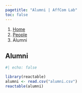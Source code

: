 ---
pagetitle: "Alumni | AffCom Lab"
toc: false
---

```{=html}
<nav aria-label="breadcrumb">
  <ol class="breadcrumb">
    <li class="breadcrumb-item"><a href="index.html">Home</a></li>
    <li class="breadcrumb-item"><a href="people.html">People</a></li>
    <li class="breadcrumb-item active" aria-current="page">Alumni</li>
  </ol>
</nav>
```


## Alumni

```{r alumni}
#| echo: false

library(reactable)
alumni <- read.csv("alumni.csv")
reactable(alumni)
```

